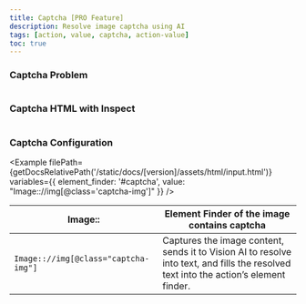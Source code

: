 ```yaml
---
title: Captcha [PRO Feature]
description: Resolve image captcha using AI
tags: [action, value, captcha, action-value]
toc: true
---
```



### Captcha Problem

<img class="d-block mb-4 img-fluid rounded-3" src="/docs/[[config:docs_version]]/assets/img/captcha-image.png" alt="" />

### Captcha HTML with Inspect

<img class="d-block mb-4 img-fluid rounded-3" src="/docs/[[config:docs_version]]/assets/img/captcha-html.png" alt="" />

### Captcha Configuration

<Example
  filePath={getDocsRelativePath('/static/docs/[version]/assets/html/input.html')}
  variables={{
    element_finder: '#captcha',
    value: "Image:://img[@class='captcha-img']"
  }}
/>

<BsTable>

| **Image::**                          | **Element Finder of the image contains captcha**                                                                                      |
| ------------------------------------ | ------------------------------------------------------------------------------------------------------------------------------------- |
| `Image:://img[@class="captcha-img"]` | Captures the image content, sends it to Vision AI to resolve into text, and fills the resolved text into the action’s element finder. |

</BsTable>

<Callout name="subscribe-callout" />

